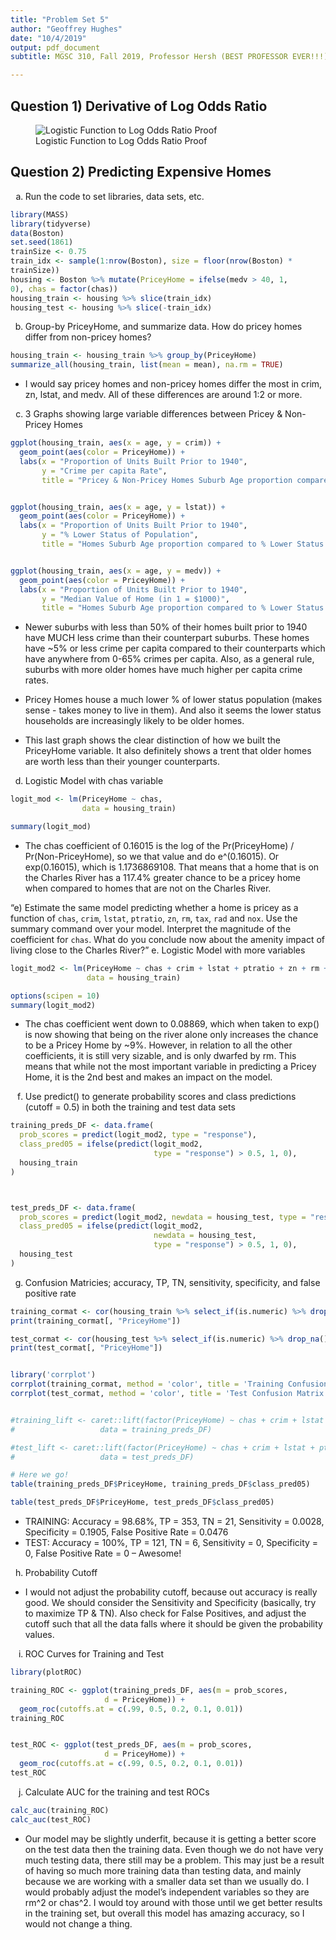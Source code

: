 ```yaml
---
title: "Problem Set 5"
author: "Geoffrey Hughes"
date: "10/4/2019"
output: pdf_document
subtitle: MGSC 310, Fall 2019, Professor Hersh (BEST PROFESSOR EVER!!!)

---
```



## Question 1) Derivative of Log Odds Ratio

![Logistic Function to Log Odds Ratio Proof](logit_to_odds_ratio.jpg)

## Question 2) Predicting Expensive Homes

a. Run the code to set libraries, data sets, etc.
```R
library(MASS)
library(tidyverse)
data(Boston)
set.seed(1861)
trainSize <- 0.75
train_idx <- sample(1:nrow(Boston), size = floor(nrow(Boston) *
trainSize))
housing <- Boston %>% mutate(PriceyHome = ifelse(medv > 40, 1,
0), chas = factor(chas))
housing_train <- housing %>% slice(train_idx)
housing_test <- housing %>% slice(-train_idx) 

```


b. Group-by PriceyHome, and summarize data. How do pricey homes differ from non-pricey homes?
```R


housing_train <- housing_train %>% group_by(PriceyHome)
summarize_all(housing_train, list(mean = mean), na.rm = TRUE)

```
* I would say pricey homes and non-pricey homes differ the most in crim, zn, lstat, and medv. All of these differences are around 1:2 or more.

c. 3 Graphs showing large variable differences between Pricey & Non-Pricey Homes
```R
ggplot(housing_train, aes(x = age, y = crim)) + 
  geom_point(aes(color = PriceyHome)) +
  labs(x = "Proportion of Units Built Prior to 1940",
       y = "Crime per capita Rate",
       title = "Pricey & Non-Pricey Homes Suburb Age proportion compared to per capita Crime Rate")


ggplot(housing_train, aes(x = age, y = lstat)) + 
  geom_point(aes(color = PriceyHome)) +
  labs(x = "Proportion of Units Built Prior to 1940",
       y = "% Lower Status of Population",
       title = "Homes Suburb Age proportion compared to % Lower Status of the Population")


ggplot(housing_train, aes(x = age, y = medv)) + 
  geom_point(aes(color = PriceyHome)) +
  labs(x = "Proportion of Units Built Prior to 1940",
       y = "Median Value of Home (in 1 = $1000)",
       title = "Homes Suburb Age proportion compared to % Lower Status of the Population")
```
* Newer suburbs with less than 50% of their homes built prior to 1940 have MUCH less crime than their counterpart suburbs. These homes have ~5% or less crime per capita compared to their counterparts which have anywhere from 0-65% crimes per capita. Also, as a general rule, suburbs with more older homes have much higher per capita crime rates.

* Pricey Homes house a much lower % of lower status population (makes sense - takes money to live in them). And also it seems the lower status households are increasingly likely to be older homes.

* This last graph shows the clear distinction of how we built the PriceyHome variable. It also definitely shows a trent that older homes are worth less than their younger counterparts.


d. Logistic Model with chas variable
```R
logit_mod <- lm(PriceyHome ~ chas,
                data = housing_train)

summary(logit_mod)
```
* The chas coefficient of 0.16015 is the log of the Pr(PriceyHome) / Pr(Non-PriceyHome), so we that value and do e^(0.16015).
Or exp(0.16015), which is 1.1736869108. That means that a home that is on the Charles River has a 117.4% greater chance to be a pricey home when compared to homes that are not on the Charles River.


"e) Estimate the same model predicting whether a home is pricey as a function of `chas`, `crim`, `lstat`, `ptratio`, `zn`, `rm`, `tax`, `rad` and `nox`. Use the summary command over your model. Interpret the magnitude of the coefficient for `chas`. What do you conclude now about the amenity impact of living close to the Charles River?"
e. Logistic Model with more variables
```R
logit_mod2 <- lm(PriceyHome ~ chas + crim + lstat + ptratio + zn + rm + tax + rad + nox,
                 data = housing_train)

options(scipen = 10)
summary(logit_mod2)
```
* The chas coefficient went down to 0.08869, which when taken to exp() is now showing that being on the river alone only increases the chance to be a Pricey Home by ~9%. However, in relation to all the other coefficients, it is still very sizable, and is only dwarfed by rm. This means that while not the most important variable in predicting a Pricey Home, it is the 2nd best and makes an impact on the model.


f. Use predict() to generate probability scores and class predictions (cutoff = 0.5) in both the training and test data sets
```R
training_preds_DF <- data.frame(
  prob_scores = predict(logit_mod2, type = "response"),
  class_pred05 = ifelse(predict(logit_mod2,
                                type = "response") > 0.5, 1, 0),
  housing_train
)



test_preds_DF <- data.frame(
  prob_scores = predict(logit_mod2, newdata = housing_test, type = "response"),
  class_pred05 = ifelse(predict(logit_mod2,
                                newdata = housing_test,
                                type = "response") > 0.5, 1, 0),
  housing_test
)

```


g. Confusion Matricies; accuracy, TP, TN, sensitivity, specificity, and false positive rate
```R
training_cormat <- cor(housing_train %>% select_if(is.numeric) %>% drop_na())
print(training_cormat[, "PriceyHome"])

test_cormat <- cor(housing_test %>% select_if(is.numeric) %>% drop_na())
print(test_cormat[, "PriceyHome"])


library('corrplot')
corrplot(training_cormat, method = 'color', title = 'Training Confusion Matrix', tl.cex = 0.8)
corrplot(test_cormat, method = 'color', title = 'Test Confusion Matrix', tl.cex = 0.8)


#training_lift <- caret::lift(factor(PriceyHome) ~ chas + crim + lstat + ptratio + zn + rm + tax + rad + nox,
#                   data = training_preds_DF)

#test_lift <- caret::lift(factor(PriceyHome) ~ chas + crim + lstat + ptratio + zn + rm + tax + rad + nox,
#                   data = test_preds_DF)

# Here we go!
table(training_preds_DF$PriceyHome, training_preds_DF$class_pred05)

table(test_preds_DF$PriceyHome, test_preds_DF$class_pred05)
```
* TRAINING: Accuracy = 98.68%, TP = 353, TN = 21, Sensitivity = 0.0028, Specificity = 0.1905, False Positive Rate = 0.0476
* TEST: Accuracy = 100%, TP = 121, TN = 6, Sensitivity = 0, Specificity = 0, False Positive Rate = 0 -- Awesome!


h. Probability Cutoff
* I would not adjust the probability cutoff, because out accuracy is really good. We should consider the Sensitivity and Specificity (basically, try to maximize TP & TN). Also check for False Positives, and adjust the cutoff such that all the data falls where it should be given the probability values.


i) ROC Curves for Training and Test
```R
library(plotROC)

training_ROC <- ggplot(training_preds_DF, aes(m = prob_scores,
                     d = PriceyHome)) +
  geom_roc(cutoffs.at = c(.99, 0.5, 0.2, 0.1, 0.01))
training_ROC


test_ROC <- ggplot(test_preds_DF, aes(m = prob_scores,
                     d = PriceyHome)) +
  geom_roc(cutoffs.at = c(.99, 0.5, 0.2, 0.1, 0.01))
test_ROC

```


j. Calculate AUC for the training and test ROCs
```R
calc_auc(training_ROC)
calc_auc(test_ROC)

```
* Our model may be slightly underfit, because it is getting a better score on the test data then the training data. Even though we do not have very much testing data, there still may be a problem. This may just be a result of having so much more training data than testing data, and mainly because we are working with a smaller data set than we usually do. I would probably adjust the model's independent variables so they are rm^2 or chas^2. I would toy around with those until we get better results in the training set, but overall this model has amazing accuracy, so I would not change a thing.

